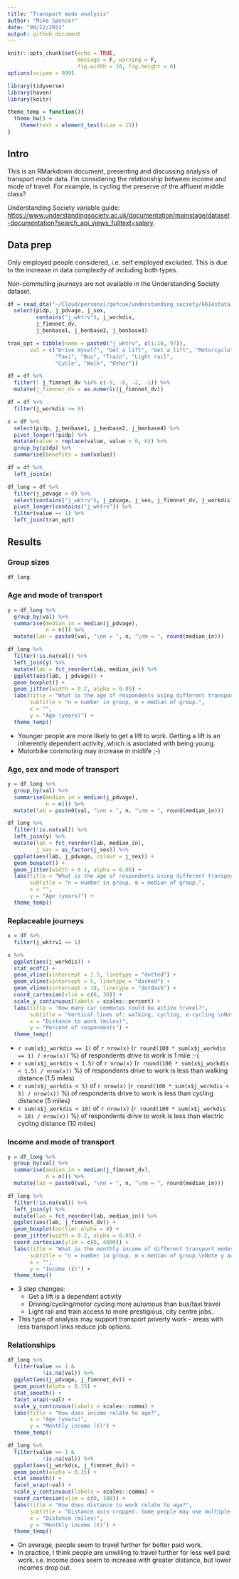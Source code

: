 ```yaml
---
title: "Transport mode analysis"
author: "Mike Spencer"
date: "09/12/2021"
output: github_document
---
```


```r
knitr::opts_chunk$set(echo = TRUE,
                      message = F, warning = F,
                      fig.width = 10, fig.height = 6)
options(scipen = 999)
```

```r
library(tidyverse)
library(haven)
library(knitr)
```

```r
theme_temp = function(){
  theme_bw() +
    theme(text = element_text(size = 15))
}
```


## Intro

This is an RMarkdown document, presenting and discussing analysis of transport mode data.
I'm considering the relationship between income and mode of travel.
For example, is cycling the preserve of the affluent middle class?

Understanding Society variable guide: <https://www.understandingsociety.ac.uk/documentation/mainstage/dataset-documentation?search_api_views_fulltext=salary>.


## Data prep

Only employed people considered, i.e. self employed excluded.
This is due to the increase in data complexity of including both types.

Non-commuting journeys are not available in the Understanding Society dataset.

```r
df = read_dta("~/Cloud/personal/gofcoe/understanding_society/6614stata_B17CC6790677EF32F72CE50881AE98E1B9FC1F79133B07B63B353396D3AB917A_V1/UKDA-6614-stata/stata/stata13_se/ukhls_w10/j_indresp.dta") %>% 
  select(pidp, j_pdvage, j_sex,
         contains("j_wktrv"), j_workdis,
         j_fimnnet_dv,
         j_benbase1, j_benbase2, j_benbase4)
```

```r
tran_opt = tibble(name = paste0("j_wktrv", c(1:10, 97)),
       val = c("Drive myself", "Get a lift", "Get a lift", "Motorcycle",
               "Taxi", "Bus", "Train", "Light rail",
               "Cycle", "Walk", "Other"))
```

```r
df = df %>% 
  filter(! j_fimnnet_dv %in% c(-9, -8, -2, -1)) %>% 
  mutate(j_fimnnet_dv = as.numeric(j_fimnnet_dv))
```

```r
df = df %>% 
  filter(j_workdis >= 0)
```

```r
x = df %>% 
  select(pidp, j_benbase1, j_benbase2, j_benbase4) %>% 
  pivot_longer(!pidp) %>% 
  mutate(value = replace(value, value < 0, 0)) %>% 
  group_by(pidp) %>% 
  summarise(benefits = sum(value))

df = df %>% 
  left_join(x)
```

```r
df_long = df %>% 
  filter(j_pdvage > 0) %>% 
  select(contains("j_wktrv"), j_pdvage, j_sex, j_fimnnet_dv, j_workdis) %>% 
  pivot_longer(contains("j_wktrv")) %>% 
  filter(value == 1) %>% 
  left_join(tran_opt)
```


## Results

### Group sizes

```r
df_long
```


### Age and mode of transport

```r
y = df_long %>% 
  group_by(val) %>% 
  summarise(median_in = median(j_pdvage),
            n = n()) %>% 
  mutate(lab = paste0(val, "\nn = ", n, "\nm = ", round(median_in)))

df_long %>% 
  filter(!is.na(val)) %>% 
  left_join(y) %>% 
  mutate(lab = fct_reorder(lab, median_in)) %>% 
  ggplot(aes(lab, j_pdvage)) +
  geom_boxplot() +
  geom_jitter(width = 0.2, alpha = 0.05) +
  labs(title = "What is the age of respondents using different transport modes?",
       subtitle = "n = number in group, m = median of group.",
       x = "",
       y = "Age (years)") +
  theme_temp()
```

* Younger people are more likely to get a lift to work. Getting a lift is an inherently dependent activity, which is asociated with being young.
* Motorbike commuting may increase in midlife ;-)


### Age, sex and mode of transport

```r
y = df_long %>% 
  group_by(val) %>% 
  summarise(median_in = median(j_pdvage),
            n = n()) %>% 
  mutate(lab = paste0(val, "\nn = ", n, "\nm = ", round(median_in)))

df_long %>% 
  filter(!is.na(val)) %>% 
  left_join(y) %>% 
  mutate(lab = fct_reorder(lab, median_in),
         j_sex = as_factor(j_sex)) %>% 
  ggplot(aes(lab, j_pdvage, colour = j_sex)) +
  geom_boxplot() +
  geom_jitter(width = 0.2, alpha = 0.05) +
  labs(title = "What is the age of respondents using different transport modes?",
       subtitle = "n = number in group, m = median of group.",
       x = "",
       y = "Age (years)") +
  theme_temp()
```


### Replaceable journeys

```r
x = df %>% 
  filter(j_wktrv1 == 1)

x %>% 
  ggplot(aes(j_workdis)) +
  stat_ecdf() +
  geom_vline(xintercept = 1.5, linetype = "dotted") +
  geom_vline(xintercept = 5, linetype = "dashed") +
  geom_vline(xintercept = 10, linetype = "dotdash") +
  coord_cartesian(xlim = c(0, 30)) +
  scale_y_continuous(labels = scales::percent) +
  labs(title = "How many car commutes could be active travel?",
       subtitle = "Vertical lines of: walking, cycling, e-cycling.\nNote x axis is cropped.",
       x = "Distance to work (miles)",
       y = "Percent of respondents") +
  theme_temp()
```

* `r sum(x$j_workdis == 1)` of `r nrow(x)` (`r round(100 * sum(x$j_workdis == 1) / nrow(x))` %) of respondents drive to work is 1 mile :-(
* `r sum(x$j_workdis < 1.5)` of `r nrow(x)` (`r round(100 * sum(x$j_workdis < 1.5) / nrow(x))` %) of respondents drive to work is less than walking distance (1.5 miles)
* `r sum(x$j_workdis < 5)` of `r nrow(x)` (`r round(100 * sum(x$j_workdis < 5) / nrow(x))` %) of respondents drive to work is less than cycling distance (5 miles)
* `r sum(x$j_workdis < 10)` of `r nrow(x)` (`r round(100 * sum(x$j_workdis < 10) / nrow(x))` %) of respondents drive to work is less than electric cycling distance (10 miles)


### Income and mode of transport

```r
y = df_long %>% 
  group_by(val) %>% 
  summarise(median_in = median(j_fimnnet_dv),
            n = n()) %>% 
  mutate(lab = paste0(val, "\nn = ", n, "\nm = ", round(median_in)))

df_long %>% 
  filter(!is.na(val)) %>% 
  left_join(y) %>% 
  mutate(lab = fct_reorder(lab, median_in)) %>% 
  ggplot(aes(lab, j_fimnnet_dv)) +
  geom_boxplot(outlier.alpha = 0) +
  geom_jitter(width = 0.2, alpha = 0.05) +
  coord_cartesian(ylim = c(0, 4000)) +
  labs(title = "What is the monthly income of different transport modes?",
       subtitle = "n = number in group, m = median of group.\nNote y axis is cropped.",
       x = "",
       y = "Income (£)") +
  theme_temp()
```

* 3 step changes:
  * Get a lift is a dependent activity
  * Driving/cycling/motor cycling more automous than bus/taxi travel
  * Light rail and train access to more prestigious, city centre jobs.
* This type of analysis may support transport poverty work - areas with less transport links reduce job options.


### Relationships

```r
df_long %>% 
  filter(value == 1 &
           !is.na(val)) %>% 
  ggplot(aes(j_pdvage, j_fimnnet_dv)) +
  geom_point(alpha = 0.15) +
  stat_smooth() +
  facet_wrap(~val) +
  scale_y_continuous(labels = scales::comma) +
  labs(title = "How does income relate to age?",
       x = "Age (years)",
       y = "Monthly income (£)") +
  theme_temp()
```

```r
df_long %>% 
  filter(value == 1 &
           !is.na(val)) %>% 
  ggplot(aes(j_workdis, j_fimnnet_dv)) +
  geom_point(alpha = 0.15) +
  stat_smooth() +
  facet_wrap(~val) +
  scale_y_continuous(labels = scales::comma) +
  coord_cartesian(xlim = c(0, 100)) +
  labs(title = "How does distance to work relate to age?",
       subtitle = "Distance axis cropped. Some people may use multiple transport modes",
       x = "Distance (miles)",
       y = "Monthly income (£)") +
  theme_temp()
```

* On average, people seem to travel further for better paid work.
* In practice, I think people are unwilling to travel further for less well paid work. i.e. income does seem to increase with greater distance, but lower incomes drop out.
